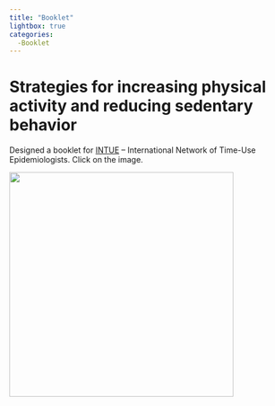 ```yaml
---
title: "Booklet"
lightbox: true
categories:
  -Booklet
---
```


# Strategies for increasing physical activity and reducing sedentary behavior

Designed a booklet for [INTUE](https://www.intue.org/) – International Network of Time-Use Epidemiologists. Click on the image.

[![](Figure%204_001.png){width="400"}](https://www.intue.org/wp-content/uploads/2021/10/Make-your-day-active-for-health-and-fun.pdf)

